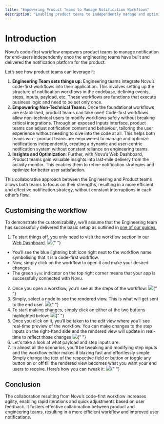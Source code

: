 ```yaml
---
title: "Empowering Product Teams to Manage Notification Workflows"
description: "Enabling product teams to independently manage and optimize notification workflows for improved efficiency and user experience"
---
```


# Introduction

Novu’s code-first workflow empowers product teams to manage notification for end-users independently once the engineering teams have built and delivered the notification platform for the product.

Let’s see how product teams can leverage it:

1. **Engineering Team sets things up:** Engineering teams integrate Novu’s code-first workflows into their application. This involves setting up the structure of notification workflows in the codebase, defining events, steps, inputs, payload, etc. These workflows are functions that execute business logic and need to be set only once.
2. **Empowering Non-Technical Teams:** Once the foundational workflows are established, product teams can take over! Code-first workflows allow non-technical users to modify workflows safely without breaking critical integrations. Through an exposed Inputs interface, product teams can adjust notification content and behaviour, tailoring the user experience without needing to dive into the code at all. This helps both teams win - product teams are empowered to manage and optimize notifications independently, creating a dynamic and user-centric notification system without constant reliance on engineering teams.
3. **Insights and Optimization**: Further, with Novu’s Web Dashboard, Product teams gain valuable insights into last-mile delivery from the activity monitor. This enables them to refine notification strategies and optimize for better user satisfaction.

This collaborative approach between the Engineering and Product teams allows both teams to focus on their strengths, resulting in a more efficient and effective notification strategy, without constant interruptions in each other’s flow.

## Customising the workflow

To demonstrate the customizability, we’ll assume that the Engineering team has successfully delivered the basic setup as outlined in [one of our guides.](https://docs.novu.co/guides/framework-guides/framework-react-email)

1. To start things off, you only need to visit the workflow section in our [Web Dashboard](https://web.novu.co/).
   <Frame caption="The workflow section in the Novu Web Dashboard">
     <img src="/images/product-team/1.png" />{" "}
   </Frame>

- You’ll see the blue lightning bolt icon right next to the workflow name symbolising that it is a code-first workflow.
- Now, simply click on the workflow to open it and make your desired changes.
- The green `Sync` indicator on the top right corner means that your app is successfully connected with Novu.

2. Once you open a workflow, you’ll see all the steps of the workflow:
   <Frame caption="Opening a workflow shows all the steps of the workflow">
     <img src="/images/product-team/2.png" />{" "}
   </Frame>
3. Simply, select a node to see the rendered view. This is what will get sent to the end user.
   <Frame caption="Click a node to see the rendered view">
     <img src="/images/product-team/3.png" />{" "}
   </Frame>
4. To start making changes, simply click on either of the two buttons highlighted below:
   <Frame caption="Click on the edit button to start making changes">
     <img src="/images/product-team/4.png" />{" "}
   </Frame>
5. Once you click on it, you’ll be taken to the edit view where you’ll see real-time preview of the workflow. You can make changes to the step inputs on the right-hand side and the rendered view will update in real-time to reflect those changes
   <Frame caption="Make changes to the step inputs to see real-time preview of the workflow">
     <img src="/images/product-team/5.png" />{" "}
   </Frame>
6. Let's take a look at what payload and step inputs are:
7. In almost all the scenarios, you’ll be tweaking and modifying step inputs and the workflow editor makes it blazing fast and effortlessly simple. Simply change the text of the respective field or button or toggle any button on or off till the rendered view becomes what you want your end users to receive. Here’s how you can tweak it:
   <Frame caption="Modifying the workflow's step inputs updates the preview in real-time">
     <img src="/images/product-team/7.gif" />{" "}
   </Frame>

## Conclusion

The collaboration resulting from Novu’s code-first workflow increases agility, enabling rapid iterations and quick adjustments based on user feedback. It fosters effective collaboration between product and engineering teams, resulting in a more efficient workflow and improved user notifications.
